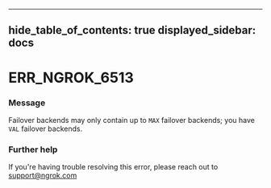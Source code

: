 

---
hide_table_of_contents: true
displayed_sidebar: docs
---


# ERR_NGROK_6513

### Message
Failover backends may only contain up to `MAX` failover backends; you have `VAL` failover backends.

<ErrorDetails />



### Further help
If you're having trouble resolving this error, please reach out to [support@ngrok.com](mailto:support@ngrok.com?subject=Help%20with%20ERR_NGROK_6513)

